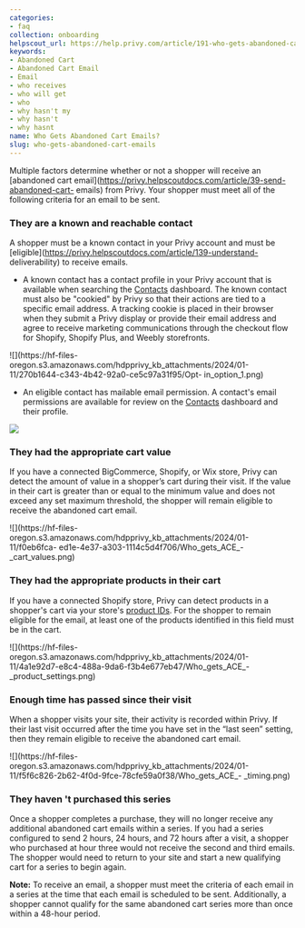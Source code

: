 ```yaml
---
categories:
- faq
collection: onboarding
helpscout_url: https://help.privy.com/article/191-who-gets-abandoned-cart-emails
keywords:
- Abandoned Cart
- Abandoned Cart Email
- Email
- who receives
- who will get
- who
- why hasn't my
- why hasn't
- why hasnt
name: Who Gets Abandoned Cart Emails?
slug: who-gets-abandoned-cart-emails
---
```

Multiple factors determine whether or not a shopper will receive an [abandoned
cart email](https://privy.helpscoutdocs.com/article/39-send-abandoned-cart-
emails) from Privy. Your shopper must meet all of the following criteria for
an email to be sent.

### **They are a known and reachable contact**

A shopper must be a known contact in your Privy account and must be
[eligible](https://privy.helpscoutdocs.com/article/139-understand-
deliverability) to receive emails.

  * A known contact has a contact profile in your Privy account that is available when searching the [Contacts](https://dashboard.privy.com/contacts) dashboard. The known contact must also be "cookied" by Privy so that their actions are tied to a specific email address. A tracking cookie is placed in their browser when they submit a Privy display or provide their email address and agree to receive marketing communications through the checkout flow for Shopify, Shopify Plus, and Weebly storefronts.

![](https://hf-files-
oregon.s3.amazonaws.com/hdpprivy_kb_attachments/2024/01-11/270b1644-c343-4b42-92a0-ce5c97a31f95/Opt-
in_option_1.png)

  * An eligible contact has mailable email permission. A contact's email permissions are available for review on the [Contacts](https://dashboard.privy.com/contacts) dashboard and their profile. 

![](https://s3.amazonaws.com/helpscout.net/docs/assets/6606da67f4bb664508693b91/images/66a796a89638c36b868f1e02/file-3hosWA8OgZ.png)

### **They had the appropriate cart value**

If you have a connected BigCommerce, Shopify, or Wix store, Privy can detect
the amount of value in a shopper’s cart during their visit. If the value in
their cart is greater than or equal to the minimum value and does not exceed
any set maximum threshold, the shopper will remain eligible to receive the
abandoned cart email.

![](https://hf-files-
oregon.s3.amazonaws.com/hdpprivy_kb_attachments/2024/01-11/f0eb6fca-
ed1e-4e37-a303-1114c5d4f706/Who_gets_ACE_-_cart_values.png)

### **They had the appropriate products in their cart**

If you have a connected Shopify store, Privy can detect products in a
shopper's cart via your store's [product
IDs](https://privy.helpscoutdocs.com/article/192-use-product-segmentation).
For the shopper to remain eligible for the email, at least one of the products
identified in this field must be in the cart.

![](https://hf-files-
oregon.s3.amazonaws.com/hdpprivy_kb_attachments/2024/01-11/4a1e92d7-e8c4-488a-9da6-f3b4e677eb47/Who_gets_ACE_-
_product_settings.png)

### **Enough time has passed since their visit**

When a shopper visits your site, their activity is recorded within Privy. If
their last visit occurred after the time you have set in the “last seen”
setting, then they remain eligible to receive the abandoned cart email.

![](https://hf-files-
oregon.s3.amazonaws.com/hdpprivy_kb_attachments/2024/01-11/f5f6c826-2b62-4f0d-9fce-78cfe59a0f38/Who_gets_ACE_-
_timing.png)

### **They haven 't purchased this series**

Once a shopper completes a purchase, they will no longer receive any
additional abandoned cart emails within a series. If you had a series
configured to send 2 hours, 24 hours, and 72 hours after a visit, a shopper
who purchased at hour three would not receive the second and third emails. The
shopper would need to return to your site and start a new qualifying cart for
a series to begin again.

**Note:** To receive an email, a shopper must meet the criteria of each email
in a series at the time that each email is scheduled to be sent. Additionally,
a shopper cannot qualify for the same abandoned cart series more than once
within a 48-hour period.

